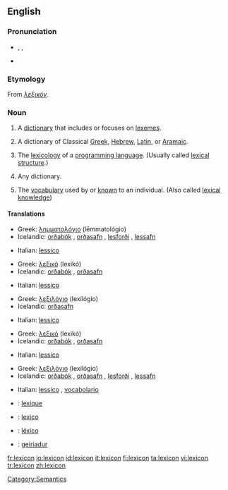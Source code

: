 {{was wotd|2006|December|12}}
{{wikipedia|dab=lexicon (disambiguation)|lexicon}}
==English==

===Pronunciation===
*{{AHD|lĕ'ksĭkŏn}}, {{IPA|/ˈleksɪkɑn/}}, {{SAMPA|/"leksIkQn/}}
*{{audio|en-us-lexicon.ogg|Audio (US)}}

===Etymology===
From {{AGr.}} ''[[λεξικόν]]''.

===Noun===
{{wikipedia}}
{{en-noun}}

# {{linguistics}} A [[dictionary]] that includes or focuses on [[lexeme]]s.
# A dictionary of Classical [[Greek]], [[Hebrew]], [[Latin]], or [[Aramaic]].
# {{programming}} The [[lexicology]] of a [[programming language]]. (Usually called [[lexical structure]].)
# {{rare}} Any dictionary.
# The [[vocabulary]] used by or [[know]]n to an individual. (Also called [[lexical knowledge]])

====Translations====
{{trans-top|dictionary of lexemes}}
* Greek: [[λημματολόγιο]] (lēmmatológio) {{n}}
* Icelandic: [[orðabók]] {{f}}, [[orðasafn]] {{n}}, [[lesforði]] {{m}}, [[lessafn]] {{n}}
{{trans-mid}}
* Italian: [[lessico]] {{m}}
{{trans-bottom}}

{{trans-top|dictionary of Classical Greek, Hebrew, Latin, or Aramaic}}
* Greek: [[λεξικό]] (lexikó) {{n}}
* Icelandic: [[orðabók]] {{f}}, [[orðasafn]] {{n}}
{{trans-mid}}
* Italian: [[lessico]] {{m}}
{{trans-bottom}}

{{trans-top|lexicology of a programming language}}
* Greek: [[λεξιλόγιο]] (lexilógio) {{n}}
* Icelandic: [[orðasafn]] {{n}}
{{trans-mid}}
* Italian: [[lessico]] {{m}}
{{trans-bottom}}

{{trans-top|(rare) any dictionary}}
* Greek: [[λεξικό]] (lexikó) {{n}}
* Icelandic: [[orðabók]] {{f}}, [[orðasafn]] {{n}}
{{trans-mid}}
* Italian: [[lessico]] {{m}}
{{trans-bottom}}

{{trans-top|vocabulary used by an individual}}
* Greek: [[λεξιλόγιο]] (lexilógio) {{n}}
* Icelandic: [[orðabók]] {{f}}, [[orðasafn]] {{n}}, [[lesforði]] {{m}}, [[lessafn]] {{n}}
{{trans-mid}}
* Italian: [[lessico]] {{m}}, [[vocabolario]] {{m}}
{{trans-bottom}}

{{checktrans-top}}
* {{ttbc|French}}: [[lexique]] {{m}}
* {{ttbc|Interlingua}}: [[lexico]]
* {{ttbc|Portuguese}}: [[léxico]] {{m}}
* {{ttbc|Welsh}}: [[geiriadur]] {{m}}
{{trans-bottom}}

[[Category:Lexicons| ]]
[[Category:Semantics]]

[[fr:lexicon]]
[[io:lexicon]]
[[id:lexicon]]
[[it:lexicon]]
[[fi:lexicon]]
[[ta:lexicon]]
[[vi:lexicon]]
[[tr:lexicon]]
[[zh:lexicon]]